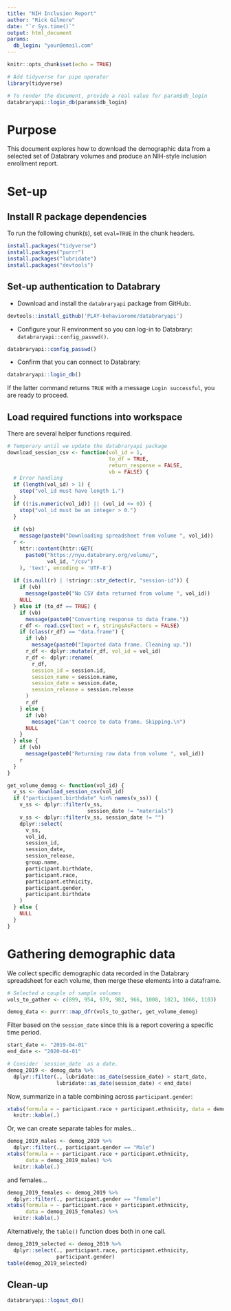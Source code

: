 ```yaml
---
title: "NIH Inclusion Report"
author: "Rick Gilmore"
date: "`r Sys.time()`"
output: html_document
params: 
  db_login: "your@email.com"
---
```


```r
knitr::opts_chunk$set(echo = TRUE)

# Add tidyverse for pipe operator
library(tidyverse)

# To render the document, provide a real value for param$db_login
databraryapi::login_db(params$db_login)
```

# Purpose

This document explores how to download the demographic data from a selected set of Databrary volumes and produce an NIH-style inclusion enrollment report.

# Set-up

## Install R package dependencies

To run the following chunk(s), set `eval=TRUE` in the chunk headers.

```r
install.packages("tidyverse")
install.packages("purrr")
install.packages("lubridate")
install.packages("devtools")
```

## Set-up authentication to Databrary

- Download and install the `databraryapi` package from GitHub:.

```r
devtools::install_github('PLAY-behaviorome/databraryapi')
```

- Configure your R environment so you can log-in to Databrary: `databraryapi::config_passwd()`.

```r
databraryapi::config_passwd()
```

- Confirm that you can connect to Databrary:

```r
databraryapi::login_db()
```

If the latter command returns `TRUE` with a message `Login successful`, you are ready to proceed.

## Load required functions into workspace

There are several helper functions required.

```r
# Temporary until we update the databraryapi package
download_session_csv <- function(vol_id = 1,
                                 to_df = TRUE,
                                 return_response = FALSE,
                                 vb = FALSE) {
  # Error handling
  if (length(vol_id) > 1) {
    stop("vol_id must have length 1.")
  }
  if ((!is.numeric(vol_id)) || (vol_id <= 0)) {
    stop("vol_id must be an integer > 0.")
  }
  
  if (vb)
    message(paste0("Downloading spreadsheet from volume ", vol_id))
  r <-
    httr::content(httr::GET(
      paste0("https://nyu.databrary.org/volume/",
             vol_id, "/csv")
    ), 'text', encoding = 'UTF-8')
  
  if (is.null(r) | !stringr::str_detect(r, "session-id")) {
    if (vb)
      message(paste0("No CSV data returned from volume ", vol_id))
    NULL
  } else if (to_df == TRUE) {
    if (vb)
      message(paste0("Converting response to data frame."))
    r_df <- read.csv(text = r, stringsAsFactors = FALSE)
    if (class(r_df) == "data.frame") {
      if (vb)
        message(paste0("Imported data frame. Cleaning up."))
      r_df <- dplyr::mutate(r_df, vol_id = vol_id)
      r_df <- dplyr::rename(
        r_df,
        session_id = session.id,
        session_name = session.name,
        session_date = session.date,
        session_release = session.release
      )
      r_df
    } else {
      if (vb)
        message("Can't coerce to data frame. Skipping.\n")
      NULL
    }
  } else {
    if (vb)
      message(paste0("Returning raw data from volume ", vol_id))
    r
  }
}

get_volume_demog <- function(vol_id) {
  v_ss <- download_session_csv(vol_id)
  if ("participant.birthdate" %in% names(v_ss)) {
    v_ss <- dplyr::filter(v_ss,
                          session_date != "materials")
    v_ss <- dplyr::filter(v_ss, session_date != "")
    dplyr::select(
      v_ss,
      vol_id,
      session_id,
      session_date,
      session_release,
      group.name,
      participant.birthdate,
      participant.race,
      participant.ethnicity,
      participant.gender,
      participant.birthdate
    )
  } else {
    NULL
  }
}
```

# Gathering demographic data

We collect specific demographic data recorded in the Databrary spreadsheet for each volume, then merge these elements into a dataframe.

```r
# Selected a couple of sample volumes
vols_to_gather <- c(899, 954, 979, 982, 966, 1008, 1023, 1066, 1103)

demog_data <- purrr::map_dfr(vols_to_gather, get_volume_demog)
```

Filter based on the `session_date` since this is a report covering a specific time period.

```r
start_date <- "2019-04-01"
end_date <- "2020-04-01"

# Consider `session_date` as a date.
demog_2019 <- demog_data %>%
  dplyr::filter(., lubridate::as_date(session_date) > start_date,
                lubridate::as_date(session_date) < end_date)
```

Now, summarize in a table combining across `participant.gender`:

```r
xtabs(formula = ~ participant.race + participant.ethnicity, data = demog_2019) %>%
  knitr::kable(.)
```

Or, we can create separate tables for males...

```r
demog_2019_males <- demog_2019 %>%
  dplyr::filter(., participant.gender == "Male")
xtabs(formula = ~ participant.race + participant.ethnicity, 
      data = demog_2019_males) %>%
  knitr::kable(.)
```

and females...

```r
demog_2019_females <- demog_2019 %>%
  dplyr::filter(., participant.gender == "Female")
xtabs(formula = ~ participant.race + participant.ethnicity, 
      data = demog_2015_females) %>%
  knitr::kable(.)
```

Alternatively, the `table()` function does both in one call.

```r
demog_2019_selected <- demog_2019 %>%
  dplyr::select(., participant.race, participant.ethnicity,
                participant.gender)
table(demog_2019_selected)
```

## Clean-up

```r
databraryapi::logout_db()
```

